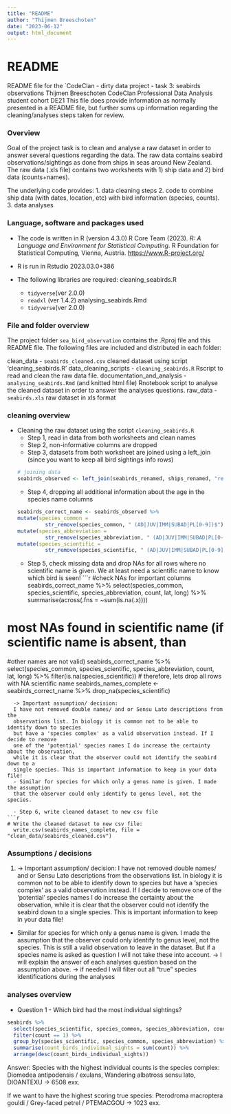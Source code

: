 ```yaml
---
title: "README"
author: "Thijmen Breeschoten"
date: "2023-06-12"
output: html_document
---
```


# README 

README file for the `CodeClan - dirty data project - task 3: seabirds observations
Thijmen Breeschoten 
CodeClan Professional Data Analysis student cohort DE21
This file does provide information as normally presented in a README file, but 
further sums up information regarding the cleaning/analyses steps taken for review.

### Overview
Goal of the project task is to clean and analyse a raw dataset in order to answer 
several questions regarding the data.
The raw data contains seabird observations/sightings as done from ships in seas 
around New Zealand. The raw data (.xls file) contains two worksheets with 1) ship data 
and 2) bird data (counts+names). 

The underlying code provides:
1. data cleaning steps
2. code to combine ship data (with dates, location, etc) with bird information
  (species, counts).
3. data analyses

### Language, software and packages used

* The code is written in R (version 4.3.0)
  R Core Team (2023). _R: A Language and Environment for Statistical Computing_. 
  R Foundation for Statistical Computing, Vienna, Austria.
   <https://www.R-project.org/>

* R is run in Rstudio 2023.03.0+386 

* The following libraries are required:
  cleaning_seabirds.R
  - `tidyverse`(ver 2.0.0)
  - `readxl` (ver 1.4.2)
  analysing_seabirds.Rmd
  - `tidyverse`(ver 2.0.0)
  
### File and folder overview
The project folder `sea_bird_observation` contains the .Rproj file and this README file.
The following files are included and distributed in each folder:

clean_data
  - `seabirds_cleaned.csv` cleaned dataset using script 'cleaning_seabirds.R'
data_cleaning_scripts
  - `cleaning_seabirds.R` Rscript to read and clean the raw data file.
documentation_and_analysis
  - `analysing_seabirds.Rmd` (and knitted html file) Rnotebook script to analyse the
    cleaned dataset in order to answer the analyses questions.
raw_data
  - `seabirds.xls` raw dataset in xls format

### cleaning overview

* Cleaning the raw dataset using the script `cleaning_seabirds.R`
  - Step 1, read in data from both worksheets and clean names
  - Step 2, non-informative columns are dropped
  - Step 3, datasets from both worksheet are joined using a left_join 
    (since you want to keep all bird sightings info rows)
```r
# joining data
seabirds_observed <- left_join(seabirds_renamed, ships_renamed, "record_id")
```
  - Step 4, dropping all additional information about the age in the species name columns
```r
seabirds_correct_name <- seabirds_observed %>% 
  mutate(species_common = 
           str_remove(species_common, " (AD|JUV|IMM|SUBAD|PL[0-9])$")) %>% 
  mutate(species_abbreviation = 
           str_remove(species_abbreviation, " (AD|JUV|IMM|SUBAD|PL[0-9])$")) %>%
  mutate(species_scientific = 
           str_remove(species_scientific, " (AD|JUV|IMM|SUBAD|PL[0-9])$"))
```
  - Step 5, check missing data and drop NAs for all rows where no scientific name is given.
  We at least need a scientific name to know which bird is seen!
```r
#check NAs for important columns
seabirds_correct_name %>% 
  select(species_common, species_scientific, species_abbreviation, count, lat, long) %>% 
  summarise(across(.fns = ~sum(is.na(.x))))

# most NAs found in scientific name (if scientific name is absent, than 
#other names are not valid)
seabirds_correct_name %>% 
  select(species_common, species_scientific, species_abbreviation, count, lat, long) %>% 
  filter(is.na(species_scientific))
# therefore, lets drop all rows with NA scientific name
seabirds_names_complete <- seabirds_correct_name %>% 
  drop_na(species_scientific)
```
  -> Important assumption/ decision:
  I have not removed double names/ and or Sensu Lato descriptions from the
  observations list. In biology it is common not to be able to identify down to species
  but have a 'species complex' as a valid observation instead. If I decide to remove 
  one of the 'potential' species names I do increase the certainty about the observation,
  while it is clear that the observer could not identify the seabird down to a 
  single species. This is important information to keep in your data file!
  - Similar for species for which only a genus name is given. I made the assumption 
  that the observer could only identify to genus level, not the species.
  
  - Step 6, write cleaned dataset to new csv file
```r
# Write the cleaned dataset to new csv file:
  write.csv(seabirds_names_complete, file = "clean_data/seabirds_cleaned.csv")
```
  

### Assumptions / decisions
1. -> Important assumption/ decision:
  I have not removed double names/ and or Sensu Lato descriptions from the
  observations list. In biology it is common not to be able to identify down to species
  but have a 'species complex' as a valid observation instead. If I decide to remove 
  one of the 'potential' species names I do increase the certainty about the observation,
  while it is clear that the observer could not identify the seabird down to a 
  single species. This is important information to keep in your data file!
  
- Similar for species for which only a genus name is given. I made the assumption 
  that the observer could only identify to genus level, not the species. This is 
  still a valid observation to leave in the dataset. But if a species name is asked
  as question I will not take these into account.
-> I will explain the answer of each analyses question based on the assumption above.
-> if needed I will filter out all "true" species identifications during the analyses

### analyses overview
* Question 1 - Which bird had the most individual sightings?
  
```r
seabirds %>% 
  select(species_scientific, species_common, species_abbreviation, count) %>% 
  filter(count == 1) %>% 
  group_by(species_scientific, species_common, species_abbreviation) %>% 
  summarise(count_birds_individual_sights = sum(count)) %>% 
  arrange(desc(count_birds_individual_sights))
```
  Answer:
  Species with the highest individual counts is the species complex:
  Diomedea antipodensis / exulans, Wandering albatross sensu lato, DIOANTEXU
  -> 6508 exx.

  If we want to have the highest scoring true species:
  Pterodroma macroptera gouldi / Grey-faced petrel / PTEMACGOU
  -> 1023 exx.
  

  